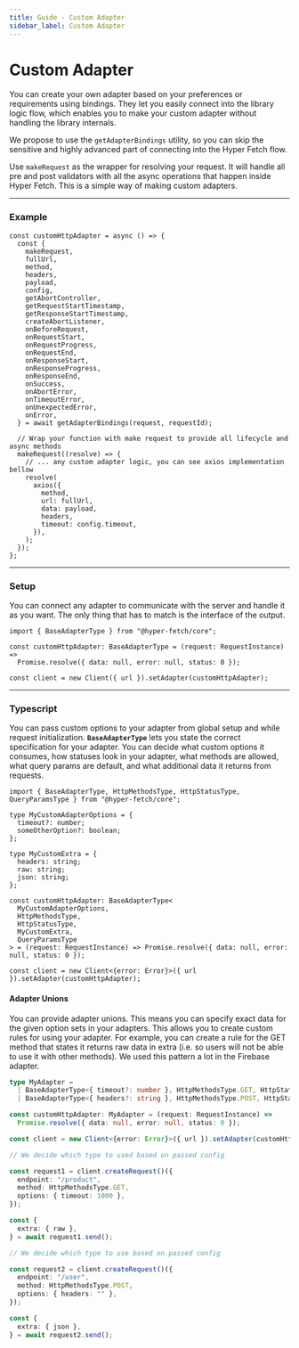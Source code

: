 ```yaml
---
title: Guide - Custom Adapter
sidebar_label: Custom Adapter
---
```


# Custom Adapter

You can create your own adapter based on your preferences or requirements using bindings.
They let you easily connect into the library logic flow, which enables you to make your custom adapter without handling the library internals.

We propose to use the `getAdapterBindings` utility, so you can skip the sensitive and highly advanced part of connecting into the Hyper Fetch flow.

Use `makeRequest` as the wrapper for resolving your request. It will handle all pre and post validators with all the async operations that happen inside Hyper Fetch.
This is a simple way of making custom adapters.

---

### Example

```tsx
const customHttpAdapter = async () => {
  const {
    makeRequest,
    fullUrl,
    method,
    headers,
    payload,
    config,
    getAbortController,
    getRequestStartTimestamp,
    getResponseStartTimestamp,
    createAbortListener,
    onBeforeRequest,
    onRequestStart,
    onRequestProgress,
    onRequestEnd,
    onResponseStart,
    onResponseProgress,
    onResponseEnd,
    onSuccess,
    onAbortError,
    onTimeoutError,
    onUnexpectedError,
    onError,
  } = await getAdapterBindings(request, requestId);

  // Wrap your function with make request to provide all lifecycle and async methods
  makeRequest((resolve) => {
    // ... any custom adapter logic, you can see axios implementation bellow
    resolve(
      axios({
        method,
        url: fullUrl,
        data: payload,
        headers,
        timeout: config.timeout,
      }),
    );
  });
};
```

---

### Setup

You can connect any adapter to communicate with the server and handle it as you want.
The only thing that has to match is the interface of the output.

```tsx
import { BaseAdapterType } from "@hyper-fetch/core";

const customHttpAdapter: BaseAdapterType = (request: RequestInstance) =>
  Promise.resolve({ data: null, error: null, status: 0 });

const client = new Client({ url }).setAdapter(customHttpAdapter);
```

---

### Typescript

You can pass custom options to your adapter from global setup and while request initialization.
**`BaseAdapterType`** lets you state the correct specification for your adapter. You can decide what custom options it
consumes, how statuses look in your adapter, what methods are allowed, what query params are default,
and what additional data it returns from requests.

```tsx
import { BaseAdapterType, HttpMethodsType, HttpStatusType, QueryParamsType } from "@hyper-fetch/core";

type MyCustomAdapterOptions = {
  timeout?: number;
  someOtherOption?: boolean;
};

type MyCustomExtra = {
  headers: string;
  raw: string;
  json: string;
};

const customHttpAdapter: BaseAdapterType<
  MyCustomAdapterOptions,
  HttpMethodsType,
  HttpStatusType,
  MyCustomExtra,
  QueryParamsType
> = (request: RequestInstance) => Promise.resolve({ data: null, error: null, status: 0 });

const client = new Client<{error: Error}>({ url }).setAdapter(customHttpAdapter);
```

#### Adapter Unions

You can provide adapter unions. This means you can specify exact data for the given option sets in your adapters.
This allows you to create custom rules for using your adapter. For example, you can create a rule for the GET method that states
it returns raw data in extra (i.e. so users will not be able to use it with other methods). We used this pattern a lot in the Firebase adapter.

```ts
type MyAdapter =
  | BaseAdapterType<{ timeout?: number }, HttpMethodsType.GET, HttpStatusType, { raw: string }, QueryParamsType>
  | BaseAdapterType<{ headers?: string }, HttpMethodsType.POST, HttpStatusType, { json: string }, QueryParamsType>;

const customHttpAdapter: MyAdapter = (request: RequestInstance) =>
  Promise.resolve({ data: null, error: null, status: 0 });

const client = new Client<{error: Error}>({ url }).setAdapter(customHttpAdapter);

// We decide which type to used based on passed config

const request1 = client.createRequest()({
  endpoint: "/product",
  method: HttpMethodsType.GET,
  options: { timeout: 1000 },
});

const {
  extra: { raw },
} = await request1.send();

// We decide which type to use based on passed config

const request2 = client.createRequest()({
  endpoint: "/user",
  method: HttpMethodsType.POST,
  options: { headers: "" },
});

const {
  extra: { json },
} = await request2.send();
```
